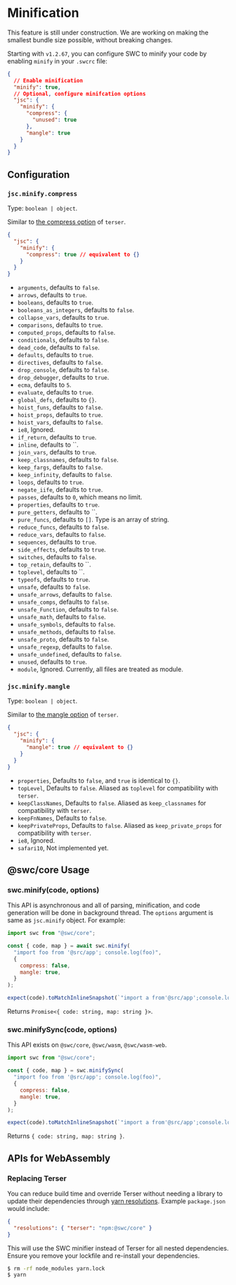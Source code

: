 
# Minification

<Callout emoji="🚧">
  This feature is still under construction. We are working on making the smallest bundle size possible, without breaking changes.
</Callout>

Starting with `v1.2.67`, you can configure SWC to minify your code by enabling `minify` in your `.swcrc` file:

```json
{
  // Enable minification
  "minify": true,
  // Optional, configure minifcation options
  "jsc": {
    "minify": {
      "compress": {
        "unused": true
      },
      "mangle": true
    }
  }
}
```

## Configuration

### `jsc.minify.compress`

Type: `boolean | object`.

Similar to [the compress option](https://terser.org/docs/api-reference.html#compress-options) of `terser`.

```json
{
  "jsc": {
    "minify": {
      "compress": true // equivalent to {}
    }
  }
}
```

- `arguments`, defaults to `false`.
- `arrows`, defaults to `true`.
- `booleans`, defaults to `true`.
- `booleans_as_integers`, defaults to `false`.
- `collapse_vars`, defaults to `true`.
- `comparisons`, defaults to `true`.
- `computed_props`, defaults to `false`.
- `conditionals`, defaults to `false`.
- `dead_code`, defaults to `false`.
- `defaults`, defaults to `true`.
- `directives`, defaults to `false`.
- `drop_console`, defaults to `false`.
- `drop_debugger`, defaults to `true`.
- `ecma`, defaults to `5`.
- `evaluate`, defaults to `true`.
- `global_defs`, defaults to `{}`.
- `hoist_funs`, defaults to `false`.
- `hoist_props`, defaults to `true`.
- `hoist_vars`, defaults to `false`.
- `ie8`, Ignored.
- `if_return`, defaults to `true`.
- `inline`, defaults to ``.
- `join_vars`, defaults to `true`.
- `keep_classnames`, defaults to `false`.
- `keep_fargs`, defaults to `false`.
- `keep_infinity`, defaults to `false`.
- `loops`, defaults to `true`.
- `negate_iife`, defaults to `true`.
- `passes`, defaults to `0`, which means no limit.
- `properties`, defaults to `true`.
- `pure_getters`, defaults to ``.
- `pure_funcs`, defaults to `[]`. Type is an array of string.
- `reduce_funcs`, defaults to `false`.
- `reduce_vars`, defaults to `false`.
- `sequences`, defaults to `true`.
- `side_effects`, defaults to `true`.
- `switches`, defaults to `false`.
- `top_retain`, defaults to ``.
- `toplevel`, defaults to ``.
- `typeofs`, defaults to `true`.
- `unsafe`, defaults to `false`.
- `unsafe_arrows`, defaults to `false`.
- `unsafe_comps`, defaults to `false`.
- `unsafe_Function`, defaults to `false`.
- `unsafe_math`, defaults to `false`.
- `unsafe_symbols`, defaults to `false`.
- `unsafe_methods`, defaults to `false`.
- `unsafe_proto`, defaults to `false`.
- `unsafe_regexp`, defaults to `false`.
- `unsafe_undefined`, defaults to `false`.
- `unused`, defaults to `true`.
- `module`, Ignored. Currently, all files are treated as module.

### `jsc.minify.mangle`

Type: `boolean | object`.

Similar to [the mangle option](https://terser.org/docs/api-reference.html#mangle-options) of `terser`.

```json
{
  "jsc": {
    "minify": {
      "mangle": true // equivalent to {}
    }
  }
}
```

- `properties`, Defaults to `false`, and `true` is identical to `{}`.
- `topLevel`, Defaults to `false`. Aliased as `toplevel` for compatibility with `terser`.
- `keepClassNames`, Defaults to `false`. Aliased as `keep_classnames` for compatibility with `terser`.
- `keepFnNames`, Defaults to `false`.
- `keepPrivateProps`, Defaults to `false`. Aliased as `keep_private_props` for compatibility with `terser`.
- `ie8`, Ignored.
- `safari10`, Not implemented yet.

## @swc/core Usage

### swc.minify(code, options)

This API is asynchronous and all of parsing, minification, and code generation will be done in background thread. The `options` argument is same as `jsc.minify` object. For example:

```js
import swc from "@swc/core";

const { code, map } = await swc.minify(
  "import foo from '@src/app'; console.log(foo)",
  {
    compress: false,
    mangle: true,
  }
);

expect(code).toMatchInlineSnapshot(`"import a from'@src/app';console.log(a);"`);
```

Returns `Promise<{ code: string, map: string }>`.

### swc.minifySync(code, options)

This API exists on `@swc/core`, `@swc/wasm`, `@swc/wasm-web`.

```js
import swc from "@swc/core";

const { code, map } = swc.minifySync(
  "import foo from '@src/app'; console.log(foo)",
  {
    compress: false,
    mangle: true,
  }
);

expect(code).toMatchInlineSnapshot(`"import a from'@src/app';console.log(a);"`);
```

Returns `{ code: string, map: string }`.

## APIs for WebAssembly

### Replacing Terser

You can reduce build time and override Terser without needing a library to update their dependencies through [yarn resolutions](https://classic.yarnpkg.com/lang/en/docs/selective-version-resolutions/). Example `package.json` would include:

```json
{
  "resolutions": { "terser": "npm:@swc/core" }
}
```

This will use the SWC minifier instead of Terser for all nested dependencies. Ensure you remove your lockfile and re-install your dependencies.

```sh
$ rm -rf node_modules yarn.lock
$ yarn
```
